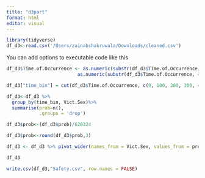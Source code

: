 ```yaml
---
title: "d3part"
format: html
editor: visual
---
```


```r
library(tidyverse)
df_d3<-read.csv('/Users/zainabshakruwala/Downloads/cleaned.csv')
```

You can add options to executable code like this

```r
df_d3$Time.of.Occurrence <- as.numeric(substr(df_d3$Time.of.Occurrence, 1, 2)) * 100 +
                          as.numeric(substr(df_d3$Time.of.Occurrence, 4, 5))
```

```r
df_d3["time_bin"] = cut(df_d3$Time.of.Occurrence, c(0, 100, 200, 300, 400, 500, 600, 700, 800, 900, 1000, 1100, 1200, 1300, 1400, 1500, 1600, 1700, 1800, 1900, 2000, 2100, 2200, 2300, 2400), c('1','2','3','4','5','6','7','8','9','10','11','12','13','14','15','16','17','18','19','20','21','22','23','24'), include.lowest=TRUE)
```

```r
df_d3<-df_d3 %>%
  group_by(time_bin, Vict.Sex)%>%
  summarise(prob=n(),
            .groups = 'drop')
```

```r
df_d3$prob<-(df_d3$prob)/620324
```

```r
df_d3$prob<-round(df_d3$prob,3)
```

```r
df_d3 <- df_d3 %>% pivot_wider(names_from = Vict.Sex, values_from = prob)
```

```r
df_d3
```

```r
write.csv(df_d3,"Safety.csv", row.names = FALSE) 
```
